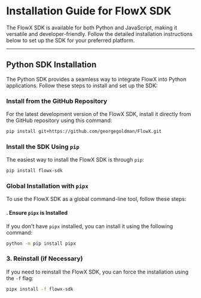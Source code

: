 # Installation Guide for FlowX SDK

The FlowX SDK is available for both Python and JavaScript, making it versatile and developer-friendly. Follow the detailed installation instructions below to set up the SDK for your preferred platform.

---

## Python SDK Installation

The Python SDK provides a seamless way to integrate FlowX into Python applications. Follow these steps to install and set up the SDK:


### Install from the GitHub Repository

For the latest development version of the FlowX SDK, install it directly from the GitHub repository using this command:

```bash
pip install git+https://github.com/georgegoldman/FlowX.git
```


###  **Install the SDK Using `pip`**
The easiest way to install the FlowX SDK is through `pip`:

```bash
pip install flowx-sdk
```
### Global Installation with `pipx`

To use the FlowX SDK as a global command-line tool, follow these steps:

#### . **Ensure `pipx` is Installed**
If you don't have `pipx` installed, you can install it using the following command:

```bash
python -m pip install pipx
```

### 3. Reinstall (if Necessary)
If you need to reinstall the FlowX SDK, you can force the installation using the `-f` flag:

```bash
pipx install -f flowx-sdk
```
